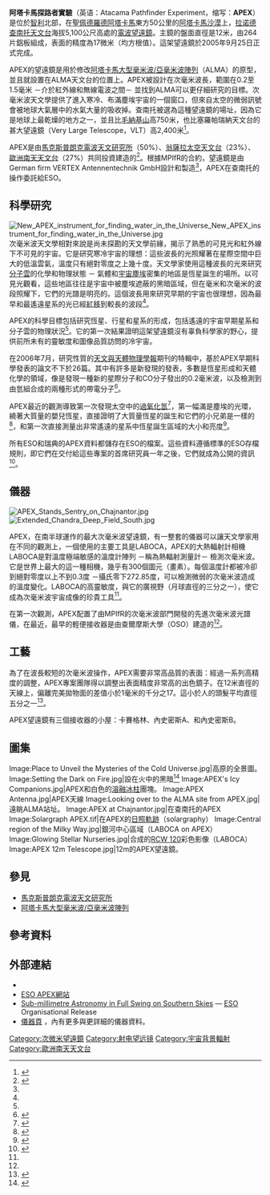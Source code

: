 {{Infobox Telescope
| name=阿塔卡馬探路者實驗
| image=[[File:Phot-24a-06.jpg|250px]]
| caption = APEX望遠鏡研究所]]（50%）、[[翁薩拉太空天文台|翁薩拉太空天文台]]（23%）、[[歐洲南天天文台|ESO]]（27%）<ref name="APEX telescope"/>
| location = [[智利|智利]]查南托高原
| altitude = 5,100 m
| weather = 良好
| wavelength = 毫米和次毫米（0.2至1.5毫米）
| first_light = 2005
| website = {{URL|http://www.apex-telescope.org/}}和{{URL|http://www.eso.org/public/teles-instr/apex.html}} 
| design = 卡賽格林式
| diameter = 12-米天線
| angular_resolution = 
| field_of_view = 
| focal_ratio =
| mounting = 經緯儀
| dome = 
| coords = {{coord|23|0|21|S|67|45|33|W|display=title}}

}}

'''阿塔卡馬探路者實驗'''（英语：Atacama Pathfinder Experiment，缩写：'''APEX'''）是位於[[智利|智利]]北部，在[[聖佩德羅德阿塔卡馬|聖佩德羅德阿塔卡馬]]東方50公里的[[阿塔卡馬沙漠|阿塔卡馬沙漠]]上，[[拉诺德查南托天文台|拉诺德查南托天文台]]海拔5,100公尺高處的[[電波望遠鏡|電波望遠鏡]]。主鏡的盤面直徑是12米，由264片鋁板組成，表面的精度為17微米（均方根值）。這架望遠鏡於2005年9月25日正式完成。

APEX的望遠鏡是用於修改[[阿塔卡馬大型毫米波/亞毫米波陣列|阿塔卡馬大型毫米波/亞毫米波陣列]]（ALMA）的原型，並且就設置在ALMA天文台的位置上。APEX被設計在次毫米波長，範圍在0.2至1.5毫米 －介於紅外線和無線電波之間－ 並找到ALMA可以更仔細研究的目標。次毫米波天文學提供了進入寒冷、布滿塵埃宇宙的一個窗口，但來自太空的微弱訊號會被地球大氣層中的水氣大量的吸收掉。查南托被選為這種望遠鏡的場址，因為它是地球上最乾燥的地方之一，並且比[[毛納基山|毛納基山]]高750米，也比塞羅帕瑞納天文台的甚大望遠鏡（Very Large Telescope，VLT）高2,400米<ref name="ESO APEX">{{cite web | url = http://www.eso.org/public/teles-instr/apex.html | title = ESO - APEX | publisher = ESO | date =  | accessdate = 2011-06-14 | archiveurl = https://web.archive.org/web/20110622023612/http://www.eso.org/public/teles-instr/apex.html | archivedate = 2011-06-22 | deadurl = no }}</ref>。

APEX是由[[馬克斯普朗克電波天文研究所|馬克斯普朗克電波天文研究所]]（50%）、[[翁薩拉太空天文台|翁薩拉太空天文台]]（23%）、[[歐洲南天天文台|歐洲南天天文台]]（27%）共同投資建造的<ref name="APEX telescope">{{cite web | url = http://www.apex-telescope.org/ | title = APEX - Atacama Pathfinder EXperiment | publisher =  | date =  | accessdate = 2011-06-14 | archiveurl = https://web.archive.org/web/20110624022945/http://www.apex-telescope.org/ | archivedate = 2011-06-24 | deadurl = yes }}</ref>。根據MPIfR的合約，望遠鏡是由German firm VERTEX Antennentechnik GmbH設計和製造<ref name="esopr0522"/>，APEX在查南托的操作委託給ESO。

== 科學研究 ==
[[File:New_APEX_instrument_for_finding_water_in_the_Universe_New_APEX_instrument_for_finding_water_in_the_Universe.jpg|thumb]]
次毫米波天文學相對來說是尚未探勘的天文學前緣，揭示了熟悉的可見光和紅外線下不可見的宇宙。它是研究寒冷宇宙的理想：這些波長的光照耀著在星際空間中巨大的低溫雲氣，溫度只有絕對零度之上幾十度。天文學家使用這種波長的光來研究[[分子雲|分子雲]]的化學和物理狀態 － 氣體和[[宇宙塵埃|宇宙塵埃]]密集的地區是恆星誕生的場所。以可見光觀看，這些地區往往是宇宙中被塵埃遮蔽的黑暗區域，但在毫米和次毫米的波段照耀下，它們的光譜是明亮的。這個波長用來研究早期的宇宙也很理想，因為最早和最遙遠星系的光已經[[紅移|紅移]]到較長的波段<ref name="ESO APEX"/>。

APEX的科學目標包括研究恆星、行星和星系的形成，包括遙遠的宇宙早期星系和分子雲的物理狀況<ref name="ESO APEX"/>。它的第一次結果證明這架望遠鏡沒有辜負科學家的野心，提供前所未有的靈敏度和圖像品質訪問的冷宇宙。

在2006年7月，研究性質的[[天文與天體物理學報|天文與天體物理學報]]期刊的特輯中，基於APEX早期科學發表的論文不下於26篇。其中有許多是新發現的發表，多數是恆星形成和天體化學的領域，像是發現一種新的星際分子和CO分子發出的0.2毫米波，以及檢測到由氫組合成的兩種形式的帶電分子<ref name="esopr0624">{{cite news |url=http://www.eso.org/public/news/eso0624/ |title=Sub-millimetre Astronomy in Full Swing on Southern Skies — Impressive set of APEX Results to be published in Special Issue of Astronomy & Astrophysics |agency=ESO |date=2006-07-13 |accessdate=2011-08-19 |work= |archive-date=2021-01-26 |archive-url=https://web.archive.org/web/20210126171544/https://www.eso.org/public/news/eso0624/ |dead-url=no }}</ref>。

APEX最近的觀測導致第一次發現太空中的[[過氧化氫|過氧化氫]]<ref name="esopr1123">{{cite news |url=http://www.eso.org/public/news/eso1123/ |title=Hydrogen Peroxide Found in Space |agency=ESO |date=2011-07-06 |accessdate=2011-08-19 |work= |archive-date=2021-02-26 |archive-url=https://web.archive.org/web/20210226165532/https://www.eso.org/public/news/eso1123/ |dead-url=no }}</ref>，第一幅滿是塵埃的光環，繞著大質量的嬰兒恆星，直接證明了大質量恆星的誕生和它們的小兄弟是一樣的<ref name="esopr1029">{{cite news |url=http://www.eso.org/public/news/eso1029/ |title=Unravelling the Mystery of Massive Star Birth — All Stars are Born the Same Way |agency=ESO |date=2010-07-14 |accessdate=2011-08-19 |work= |archive-date=2020-11-09 |archive-url=https://web.archive.org/web/20201109032156/https://www.eso.org/public/news/eso1029/ |dead-url=no }}</ref>，和第一次直接測量出非常遙遠的星系中恆星誕生區域的大小和亮度<ref name="esopr1012">{{cite news |url=http://www.eso.org/public/news/eso1012/ |title=APEX Snaps First Close-up of Star Factories in Distant Universe |agency=ESO |date=2010-03-21 |accessdate=2011-08-19 |work= |archive-date=2021-01-24 |archive-url=https://web.archive.org/web/20210124043208/https://eso.org/public/news/eso1012/ |dead-url=no }}</ref>。

所有ESO和瑞典的APEX資料都儲存在ESO的檔案。這些資料遵循標準的ESO存檔規則，即它們在交付給這些專案的首席研究員一年之後，它們就成為公開的資訊<ref name="APEX data">{{cite web | url = http://www.apex-telescope.org/observing/archiving/ | title = APEX data archiving | publisher =  | date =  | accessdate = 2011-08-19 | archiveurl = https://web.archive.org/web/20110725012309/http://www.apex-telescope.org/observing/archiving/ | archivedate = 2011-07-25 | deadurl = no }}</ref>。

== 儀器 ==

[[File:APEX_Stands_Sentry_on_Chajnantor.jpg|thumb]]
[[File:Extended_Chandra_Deep_Field_South.jpg|thumb]]

APEX，在南半球運作的最大次毫米波望遠鏡，有一整套的儀器可以讓天文學家用在不同的觀測上，一個使用的主要工具是LABOCA，APEX的大熱輻射計相機LABOCA是對溫度極端敏感的溫度計陣列 －稱為熱輻射測量計－ 檢測次毫米波。它是世界上最大的這一種相機，幾乎有300個圖元（畫素）。每個溫度計都被冷卻到絕對零度以上不到0.3度 －攝氏零下272.85度，可以檢測微弱的次毫米波造成的溫度變化。LABOCA的高靈敏度，與它的廣視野（月球直徑的三分之一），使它成為次毫米波宇宙成像的珍貴工具<ref name="ESO APEX"/>。

在第一次觀測，APEX配置了由MPIfR的次毫米波部門開發的先進次毫米波光譜儀，在最近，最早的輕便接收器是由查爾摩斯大學（OSO）建造的<ref name="esopr0522"/>。

== 工藝 ==
為了在波長較短的次毫米波操作，APEX需要非常高品質的表面：經過一系列高精度的調整，APEX專案團隊得以調整出表面精度非常高的出色鏡子。在12米直徑的天線上，偏離完美拋物面的差值小於1毫米的千分之17。這小於人的頭髮平均直徑五分之一<ref name="esopr0522">{{cite news |url=http://www.eso.org/public/news/eso0522/ |title=New Sub-Millimetre Light in the Desert — APEX telescope Sees First Light at Chajnantor |agency=ESO |date=2005-07-14 |accessdate=2011-08-19 |work= |archive-date=2017-06-22 |archive-url=https://web.archive.org/web/20170622153527/http://www.eso.org/public/news/eso0522/ |dead-url=no }}</ref>。

APEX望遠鏡有三個接收器的小屋：卡賽格林、內史密斯A、和內史密斯B。

== 圖集 ==

<gallery class="center" mode="packed" heights="150px">
Image:Place to Unveil the Mysteries of the Cold Universe.jpg|高原的全景圖。
Image:Setting the Dark on Fire.jpg|設在火中的黑暗<ref>{{cite news|title=Setting the Dark on Fire|url=http://www.eso.org/public/images/eso1304a/|accessdate=2013-02-12|newspaper=ESO Press Release|archive-date=2018-06-02|archive-url=https://web.archive.org/web/20180602101355/http://www.eso.org/public/images/eso1304a/|dead-url=no}}</ref>
Image:APEX's Icy Companions.jpg|APEX和白色的[[溶融冰柱|溶融冰柱]]團塊。
Image:APEX Antenna.jpg|APEX天線
Image:Looking over to the ALMA site from APEX.jpg|遠眺ALMA站址。
Image:APEX at Chajnantor.jpg|在查南托的APEX
Image:Solargraph APEX.tif|在APEX的[[日照軌跡|日照軌跡]]（solargraphy）
Image:Central region of the Milky Way.jpg|銀河中心區域（LABOCA on APEX）
Image:Glowing Stellar Nurseries.jpg|合成的[[RCW_120|RCW 120]]彩色影像（LABOCA）
Image:APEX 12m Telescope.jpg|12m的APEX望遠鏡。
</gallery>
==參見==
{{portal box|天文}}
*[[馬克斯普朗克電波天文研究所|馬克斯普朗克電波天文研究所]]
*[[阿塔卡馬大型毫米波/亞毫米波陣列|阿塔卡馬大型毫米波/亞毫米波陣列]]

== 參考資料 ==
{{Reflist|2}}

== 外部連結 ==
{{Commons category|阿塔卡馬探路者實驗}}
* {{Official website|http://www.apex-telescope.org/}}
* [https://web.archive.org/web/20130901043532/http://www.eso.org/public/teles-instr/apex.html ESO APEX網站]
* [http://www.eso.org/public/news/eso0624/ Sub-millimetre Astronomy in Full Swing on Southern Skies] {{Wayback|url=http://www.eso.org/public/news/eso0624/ |date=20210126171544 }} — [[ESO|ESO]] Organisational Release
* [http://www.apex-telescope.org/instruments/ 儀器頁] {{Wayback|url=http://www.apex-telescope.org/instruments/ |date=20210225001759 }}，內有更多與更詳細的儀器資料。

{{Astronomical observatories in Chile}}
{{European Southern Observatory}}

[[Category:次微米望遠鏡|Category:次微米望遠鏡]]
[[Category:射电望远镜|Category:射电望远镜]]
[[Category:宇宙背景輻射|Category:宇宙背景輻射]]
[[Category:歐洲南天天文台|Category:歐洲南天天文台]]